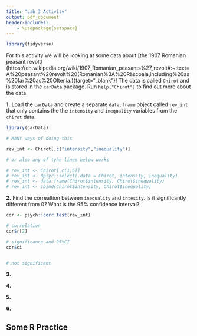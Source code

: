 ```yaml
---
title: "Lab 3 Activity"
output: pdf_document
header-includes:
    - \usepackage{setspace}
---
```




```r
library(tidyverse)
```

For this activity we will be looking at some data about [the 1907 Romanian peasant revolt](https://en.wikipedia.org/wiki/1907_Romanian_peasants%27_revolt#:~:text=A%20peasant%20revolt%20(Romanian%3A%20Răscoala,including%20as%20far%20as%20Oltenia.){target="_blank"}! The data is called `Chirot` and is stored in the `carData` package. Run `help("Chirot")` to find out more about the data.


**1.** Load the `carData` and create a separate `data.frame` object called `rev_int` that only contains the the `intensity` and `inequality` variables from the `chirot` data.

```r
library(carData)

# MANY ways of doing this

rev_int <- Chirot[,c("intensity","inequality")]

# or also any of tyhe lines below works

# rev_int <- Chirot[,c(1,5)]
# rev_int <- dplyr::select(.data = Chirot, intensity, inequality)
# rev_int <- data.frame(Chirot$intensity, Chirot$inequality)
# rev_int <- cbind(Chirot$intensity, Chirot$inequality)

```

**2.** Find the correaltion between `inequality` and `intesity`. Is it significantly different from 0? What is the 95% confidence interval?

```r

cor <- psych::corr.test(rev_int)

# correlation
cor$r[2]

# significance and 95%CI
cor$ci


# not significant
```



**3.**



**4.**




**5.**



**6.**


\newpage


## Some R Practice












